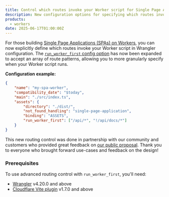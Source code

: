 ```yaml
---
title: Control which routes invoke your Worker script for Single Page Applications
description: New configuration options for specifying which routes invoke your Worker script.
products:
  - workers
date: 2025-06-17T01:00:00Z
---
```



For those building [Single Page Applications (SPAs) on Workers](/workers/static-assets/routing/single-page-application/#advanced-routing-control), you can now explicitly define which routes invoke your Worker script in Wrangler configuration. The [`run_worker_first` config option](/workers/static-assets/binding/#run_worker_first) has now been expanded to accept an array of route patterns, allowing you to more granularly specify when your Worker script runs.

**Configuration example:**

<WranglerConfig>

```json
{
	"name": "my-spa-worker",
	"compatibility_date": "$today",
	"main": "./src/index.ts",
	"assets": {
		"directory": "./dist/",
		"not_found_handling": "single-page-application",
		"binding": "ASSETS",
		"run_worker_first": ["/api/*", "!/api/docs/*"]
	}
}
```

</WranglerConfig>

This new routing control was done in partnership with our community and customers who provided great feedback on [our public proposal](https://github.com/cloudflare/workers-sdk/discussions/9143). Thank you to everyone who brought forward use-cases and feedback on the design!

### Prerequisites

To use advanced routing control with `run_worker_first`, you'll need:

- [Wrangler](/workers/wrangler/install-and-update/) v4.20.0 and above
- [Cloudflare Vite plugin](/workers/vite-plugin/get-started/) v1.7.0 and above
